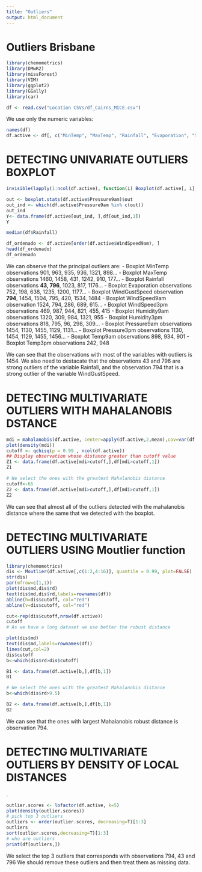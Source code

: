 ---
title: "Outliers"
output: html_document
---

# Outliers Brisbane
```{r}
library(chemometrics)
library(DMwR2)
library(missForest)
library(VIM)
library(ggplot2)
library(GGally)
library(car)

df <- read.csv("Location CSVs/df_Cairns_MICE.csv")

```

We use only the numeric variables:

```{r}
names(df)
df.active <- df[, c("MinTemp", "MaxTemp", "Rainfall", "Evaporation", "Sunshine", "WindGustSpeed", "WindSpeed9am", "WindSpeed3pm", "Humidity9am", "Humidity3pm", "Pressure9am", "Pressure3pm", "Cloud9am", "Cloud3pm", "Temp9am", "Temp3pm")]
```

# DETECTING UNIVARIATE OUTLIERS BOXPLOT

```{r}

invisible(lapply(1:ncol(df.active), function(i) Boxplot(df.active[, i], ylab='', main=paste("Boxplot", names(df.active)[i], sep=" "), col='green3', id=list(location='avoid'))))

out <- boxplot.stats(df.active$Pressure9am)$out
out_ind <- which(df.active$Pressure9am %in% c(out))
out_ind
Y<- data.frame(df.active[out_ind, ],df[out_ind,1])
Y

median(df$Rainfall)

df_ordenado <- df.active[order(df.active$WindSpeed9am), ]
head(df_ordenado)
df_ordenado
```

We can observe that the principal outliers are:
- Boxplot MinTemp observations 901, 963, 935, 936, 1321, 898...
- Boxplot MaxTemp observations 1460, 1458, 431, 1242, 910, 177...
- Boxplot Rainfall observations <b>43, 796</b>, 1023, 817, 1176...
- Boxplot Evaporation observations 752, 198, 638, 1235, 1200, 1177...
- Boxplot WindGustSpeed observation <b>794</b>, 1454, 1504, 795, 420, 1534, 1484
- Boxplot WindSpeed9am observation 1524, 794, 286, 689, 615...
- Boxplot WindSpeed3pm observations 469, 987, 944, 821, 455, 415
- Boxplot Humidity9am observations 1320, 309, 984, 1321, 955
- Boxplot Humidity3pm observations 818, 795, 96, 298, 309...
- Boxplot Pressure9am observations 1454, 1130, 1455, 1129, 1131...
- Boxplot Pressure3pm observations 1130, 1454, 1129, 1455, 1456...
- Boxplot Temp9am observations 898, 934, 901
- Boxplot Temp3pm observations 242, 948

We can see that the observations with most of the variables with outliers is 1454. We also need to destacate that the observations 43 and 796 are strong outliers of the variable Rainfall, and the observation 794 that is a strong outlier of the variable WindGustSpeed. 

# DETECTING MULTIVARIATE OUTLIERS WITH MAHALANOBIS DSTANCE

```{r}
mdi = mahalanobis(df.active, center=apply(df.active,2,mean),cov=var(df.active))
plot(density(mdi))
cutoff <- qchisq(p = 0.99 , ncol(df.active))
## Display observation whose distance greater than cutoff value
Z1 <- data.frame(df.active[mdi>cutoff,],df[mdi>cutoff,1])
Z1

# We select the ones with the greatest Mahalanobis distance
cutoff<-65
Z2 <- data.frame(df.active[mdi>cutoff,],df[mdi>cutoff,1])
Z2
```
We can see that almost all of the outliers detected with the mahalanobis distance where the same that we detected with the boxplot.

# DETECTING MULTIVARIATE OUTLIERS USING Moutlier function

```{r}
library(chemometrics)
dis <- Moutlier(df.active[,c(1:2,4:16)], quantile = 0.99, plot=FALSE)
str(dis)
par(mfrow=c(1,1))
plot(dis$md,dis$rd)
text(dis$md,dis$rd,labels=rownames(df))
abline(h=dis$cutoff, col="red")
abline(v=dis$cutoff, col="red")

cut<-rep(dis$cutoff,nrow(df.active))
cutoff
# As we have a long dataset we use better the robust distance

plot(dis$md)
text(dis$md,labels=rownames(df))
lines(cut,col=2)
dis$cutoff
b<-which(dis$rd>dis$cutoff)

B1 <- data.frame(df.active[b,],df[b,1])
B1

# We select the ones with the greatest Mahalanobis distance
b<-which(dis$rd>9.5)

B2 <- data.frame(df.active[b,],df[b,1])
B2
```
We can see that the ones with largest Mahalanobis robust distance is observation 794.

# DETECTING MULTIVARIATE OUTLIERS BY DENSITY OF LOCAL DISTANCES
.
```{r}
outlier.scores <- lofactor(df.active, k=5)
plot(density(outlier.scores))
# pick top 3 outliers
outliers <- order(outlier.scores, decreasing=T)[1:3]
outliers
sort(outlier.scores,decreasing=T)[1:3]
# who are outliers
print(df[outliers,])

```
We select the top 3 outliers that corresponds with observations 794, 43 and 796
We should remove these outliers and then treat them as missing data. 



